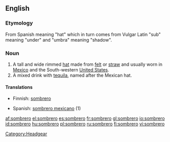 ==English==

===Etymology===
From Spanish meaning "hat" which in turn comes from Vulgar Latin "sub" meaning "under" and "umbra" meaning "shadow".

===Noun===
{{en-noun}}

# A tall and wide rimmed [[hat]] made from [[felt]] or [[straw]] and usually worn in [[Mexico]] and the South-western [[United States]].
# A mixed drink with [[tequila]], named after the Mexican hat.

====Translations====
{{trans-top|hat}}
*Finnish: [[#Finnish|sombrero]]
{{trans-mid}}
*Spanish: [[sombrero mexicano]] (1)
{{trans-bottom}}

{{trans-top|drink}}
{{trans-mid}}
{{trans-bottom}}

[[Category:Headgear]]

[[af:sombrero]]
[[el:sombrero]]
[[es:sombrero]]
[[fr:sombrero]]
[[gl:sombrero]]
[[io:sombrero]]
[[id:sombrero]]
[[hu:sombrero]]
[[pl:sombrero]]
[[ru:sombrero]]
[[fi:sombrero]]
[[vi:sombrero]]